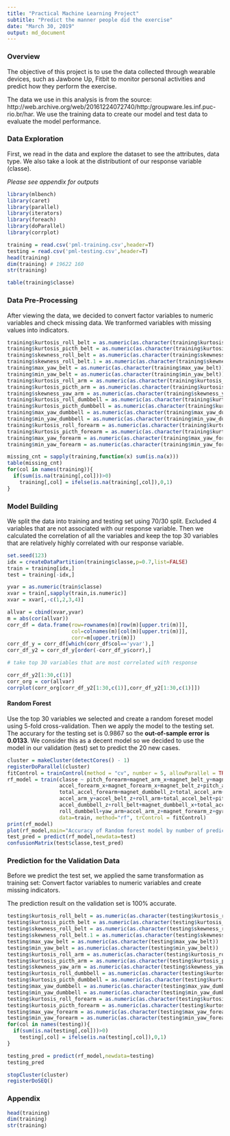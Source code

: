 ---
title: "Practical Machine Learning Project"
subtitle: "Predict the manner people did the exercise"
date: "March 30, 2019"
output: md_document
---

### Overview 

The objective of this project is to use the data collected through wearable devices, such as Jawbone Up, Fitbit to monitor personal activities and predict how they perform the exercise.

The data we use in this analysis is from the source: http://web.archive.org/web/20161224072740/http:/groupware.les.inf.puc-rio.br/har.
We use the training data to create our model and test data to evaluate the model performance. 

### Data Exploration

First, we read in the data and explore the dataset to see the attributes, data type. We also take a look at the distributiont of our response variable (classe).

*Please see appendix for outputs*

```{r results='hide',warning=FALSE, message=FALSE}
library(mlbench)
library(caret)
library(parallel)
library(iterators)
library(foreach)
library(doParallel)
library(corrplot)

training = read.csv('pml-training.csv',header=T)
testing = read.csv('pml-testing.csv',header=T)
head(training)
dim(training) # 19622 160
str(training)
```
```{r}
table(training$classe)
```

### Data Pre-Processing

After viewing the data, we decided to convert factor variables to numeric variables and check missing data. We tranformed variables with missing values into indicators.

```{r warning=FALSE}
training$kurtosis_roll_belt = as.numeric(as.character(training$kurtosis_roll_belt))
training$kurtosis_picth_belt = as.numeric(as.character(training$kurtosis_picth_belt))
training$skewness_roll_belt = as.numeric(as.character(training$skewness_roll_belt))
training$skewness_roll_belt.1 = as.numeric(as.character(training$skewness_roll_belt.1))
training$max_yaw_belt = as.numeric(as.character(training$max_yaw_belt))
training$min_yaw_belt = as.numeric(as.character(training$min_yaw_belt))
training$kurtosis_roll_arm = as.numeric(as.character(training$kurtosis_roll_arm))
training$kurtosis_picth_arm = as.numeric(as.character(training$kurtosis_picth_arm))
training$skewness_yaw_arm = as.numeric(as.character(training$skewness_yaw_arm))
training$kurtosis_roll_dumbbell = as.numeric(as.character(training$kurtosis_roll_dumbbell))
training$kurtosis_picth_dumbbell = as.numeric(as.character(training$kurtosis_picth_dumbbell))
training$max_yaw_dumbbell = as.numeric(as.character(training$max_yaw_dumbbell))
training$min_yaw_dumbbell = as.numeric(as.character(training$min_yaw_dumbbell))
training$kurtosis_roll_forearm = as.numeric(as.character(training$kurtosis_roll_forearm))
training$kurtosis_picth_forearm = as.numeric(as.character(training$kurtosis_picth_forearm))
training$max_yaw_forearm = as.numeric(as.character(training$max_yaw_forearm))
training$min_yaw_forearm = as.numeric(as.character(training$min_yaw_forearm))

missing_cnt = sapply(training,function(x) sum(is.na(x)))
table(missing_cnt) 
for(col in names(training)){
  if(sum(is.na(training[,col]))>0)
    training[,col] = ifelse(is.na(training[,col]),0,1)
}
```

### Model Building

We split the data into training and testing set using 70/30 split. Excluded 4 variables that are not associated with our response variable. Then we calculated the correlation of all the variables and keep the top 30 variables that are relatively highly correlated with our response variable.

```{r, fig.height=8,fig.width=8}
set.seed(123)
idx = createDataPartition(training$classe,p=0.7,list=FALSE)
train = training[idx,]
test = training[-idx,]

yvar = as.numeric(train$classe)
xvar = train[,sapply(train,is.numeric)]
xvar = xvar[,-c(1,2,3,4)]

allvar = cbind(xvar,yvar)
m = abs(cor(allvar))
corr_df = data.frame(row=rownames(m)[row(m)[upper.tri(m)]], 
                     col=colnames(m)[col(m)[upper.tri(m)]], 
                     corr=m[upper.tri(m)])
corr_df_y = corr_df[which(corr_df$col=='yvar'),]
corr_df_y2 = corr_df_y[order(-corr_df_y$corr),]

# take top 30 variables that are most correlated with response

corr_df_y2[1:30,c(1)]
corr_org = cor(allvar)
corrplot(corr_org[corr_df_y2[1:30,c(1)],corr_df_y2[1:30,c(1)]])
```

#### Random Forest

Use the top 30 variables we selected and create a random foreset model using 5-fold cross-validation. Then we apply the model to the testing set. The accurary for the testing set is 0.9867 so the **out-of-sample error is 0.0133**. We consider this as a decent model so we decided to use the model in our validation (test) set to predict the 20 new cases.

```{r}
cluster = makeCluster(detectCores() - 1)
registerDoParallel(cluster)
fitControl = trainControl(method = "cv", number = 5, allowParallel = TRUE)
rf_model = train(classe ~ pitch_forearm+magnet_arm_x+magnet_belt_y+magnet_arm_y+accel_arm_x+
                 accel_forearm_x+magnet_forearm_x+magnet_belt_z+pitch_arm+magnet_arm_z+
                 total_accel_forearm+magnet_dumbbell_z+total_accel_arm+accel_dumbbell_x+magnet_forearm_y+
                 accel_arm_y+accel_belt_z+roll_arm+total_accel_belt+pitch_dumbbell+
                 accel_dumbbell_z+roll_belt+magnet_dumbbell_x+total_accel_dumbbell+yaw_forearm+
                 roll_dumbbell+yaw_arm+accel_arm_z+magnet_forearm_z+gyros_dumbbell_y, 
                 data=train, method="rf", trControl = fitControl)
print(rf_model)
plot(rf_model,main="Accuracy of Random forest model by number of predictors")
test_pred = predict(rf_model,newdata=test)
confusionMatrix(test$classe,test_pred)
```

### Prediction for the Validation Data

Before we predict the test set, we applied the same transformation as training set: Convert factor variables to numeric variables and create missing indicators.

The prediction result on the validation set is 100% accurate.

```{r,results='hide'}
testing$kurtosis_roll_belt = as.numeric(as.character(testing$kurtosis_roll_belt))
testing$kurtosis_picth_belt = as.numeric(as.character(testing$kurtosis_picth_belt))
testing$skewness_roll_belt = as.numeric(as.character(testing$skewness_roll_belt))
testing$skewness_roll_belt.1 = as.numeric(as.character(testing$skewness_roll_belt.1))
testing$max_yaw_belt = as.numeric(as.character(testing$max_yaw_belt))
testing$min_yaw_belt = as.numeric(as.character(testing$min_yaw_belt))
testing$kurtosis_roll_arm = as.numeric(as.character(testing$kurtosis_roll_arm))
testing$kurtosis_picth_arm = as.numeric(as.character(testing$kurtosis_picth_arm))
testing$skewness_yaw_arm = as.numeric(as.character(testing$skewness_yaw_arm))
testing$kurtosis_roll_dumbbell = as.numeric(as.character(testing$kurtosis_roll_dumbbell))
testing$kurtosis_picth_dumbbell = as.numeric(as.character(testing$kurtosis_picth_dumbbell))
testing$max_yaw_dumbbell = as.numeric(as.character(testing$max_yaw_dumbbell))
testing$min_yaw_dumbbell = as.numeric(as.character(testing$min_yaw_dumbbell))
testing$kurtosis_roll_forearm = as.numeric(as.character(testing$kurtosis_roll_forearm))
testing$kurtosis_picth_forearm = as.numeric(as.character(testing$kurtosis_picth_forearm))
testing$max_yaw_forearm = as.numeric(as.character(testing$max_yaw_forearm))
testing$min_yaw_forearm = as.numeric(as.character(testing$min_yaw_forearm))
for(col in names(testing)){
  if(sum(is.na(testing[,col]))>0)
    testing[,col] = ifelse(is.na(testing[,col]),0,1)
}

```

```{r}
testing_pred = predict(rf_model,newdata=testing)
testing_pred

stopCluster(cluster)
registerDoSEQ()

```

### Appendix

```{r warning=FALSE, message=FALSE}
head(training)
dim(training) 
str(training)
```
